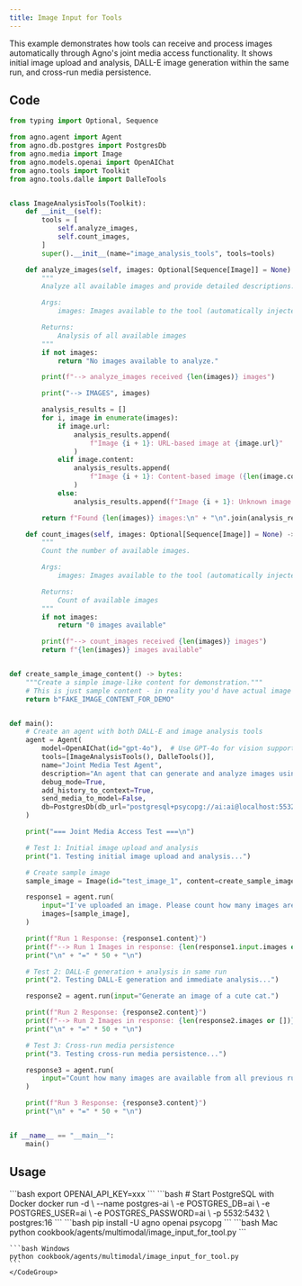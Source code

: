 ```yaml
---
title: Image Input for Tools
---
```


This example demonstrates how tools can receive and process images automatically through Agno's joint media access functionality. It shows initial image upload and analysis, DALL-E image generation within the same run, and cross-run media persistence.

## Code

```python cookbook/agents/multimodal/image_input_for_tool.py
from typing import Optional, Sequence

from agno.agent import Agent
from agno.db.postgres import PostgresDb
from agno.media import Image
from agno.models.openai import OpenAIChat
from agno.tools import Toolkit
from agno.tools.dalle import DalleTools


class ImageAnalysisTools(Toolkit):
    def __init__(self):
        tools = [
            self.analyze_images,
            self.count_images,
        ]
        super().__init__(name="image_analysis_tools", tools=tools)

    def analyze_images(self, images: Optional[Sequence[Image]] = None) -> str:
        """
        Analyze all available images and provide detailed descriptions.

        Args:
            images: Images available to the tool (automatically injected)

        Returns:
            Analysis of all available images
        """
        if not images:
            return "No images available to analyze."

        print(f"--> analyze_images received {len(images)} images")

        print("--> IMAGES", images)

        analysis_results = []
        for i, image in enumerate(images):
            if image.url:
                analysis_results.append(
                    f"Image {i + 1}: URL-based image at {image.url}"
                )
            elif image.content:
                analysis_results.append(
                    f"Image {i + 1}: Content-based image ({len(image.content)} bytes)"
                )
            else:
                analysis_results.append(f"Image {i + 1}: Unknown image format")

        return f"Found {len(images)} images:\n" + "\n".join(analysis_results)

    def count_images(self, images: Optional[Sequence[Image]] = None) -> str:
        """
        Count the number of available images.

        Args:
            images: Images available to the tool (automatically injected)

        Returns:
            Count of available images
        """
        if not images:
            return "0 images available"

        print(f"--> count_images received {len(images)} images")
        return f"{len(images)} images available"


def create_sample_image_content() -> bytes:
    """Create a simple image-like content for demonstration."""
    # This is just sample content - in reality you'd have actual image bytes
    return b"FAKE_IMAGE_CONTENT_FOR_DEMO"


def main():
    # Create an agent with both DALL-E and image analysis tools
    agent = Agent(
        model=OpenAIChat(id="gpt-4o"),  # Use GPT-4o for vision support
        tools=[ImageAnalysisTools(), DalleTools()],
        name="Joint Media Test Agent",
        description="An agent that can generate and analyze images using joint media access.",
        debug_mode=True,
        add_history_to_context=True,
        send_media_to_model=False,
        db=PostgresDb(db_url="postgresql+psycopg://ai:ai@localhost:5532/ai"),
    )

    print("=== Joint Media Access Test ===\n")

    # Test 1: Initial image upload and analysis
    print("1. Testing initial image upload and analysis...")

    # Create sample image
    sample_image = Image(id="test_image_1", content=create_sample_image_content())

    response1 = agent.run(
        input="I've uploaded an image. Please count how many images are available and analyze them.",
        images=[sample_image],
    )

    print(f"Run 1 Response: {response1.content}")
    print(f"--> Run 1 Images in response: {len(response1.input.images or [])}")
    print("\n" + "=" * 50 + "\n")

    # Test 2: DALL-E generation + analysis in same run
    print("2. Testing DALL-E generation and immediate analysis...")

    response2 = agent.run(input="Generate an image of a cute cat.")

    print(f"Run 2 Response: {response2.content}")
    print(f"--> Run 2 Images in response: {len(response2.images or [])}")
    print("\n" + "=" * 50 + "\n")

    # Test 3: Cross-run media persistence
    print("3. Testing cross-run media persistence...")

    response3 = agent.run(
        input="Count how many images are available from all previous runs and analyze them."
    )

    print(f"Run 3 Response: {response3.content}")
    print("\n" + "=" * 50 + "\n")


if __name__ == "__main__":
    main()
```

## Usage

<Steps>
  <Snippet file="create-venv-step.mdx" />

  <Step title="Set your API key">
    ```bash
    export OPENAI_API_KEY=xxx
    ```
  </Step>

  <Step title="Set up PostgreSQL">
    ```bash
    # Start PostgreSQL with Docker
    docker run -d \
      --name postgres-ai \
      -e POSTGRES_DB=ai \
      -e POSTGRES_USER=ai \
      -e POSTGRES_PASSWORD=ai \
      -p 5532:5432 \
      postgres:16
    ```
  </Step>

  <Step title="Install libraries">
    ```bash
    pip install -U agno openai psycopg
    ```
  </Step>

  <Step title="Run Agent">
    <CodeGroup>
    ```bash Mac
    python cookbook/agents/multimodal/image_input_for_tool.py
    ```
    
    ```bash Windows
    python cookbook/agents/multimodal/image_input_for_tool.py
    ```
    </CodeGroup>
  </Step>
</Steps>